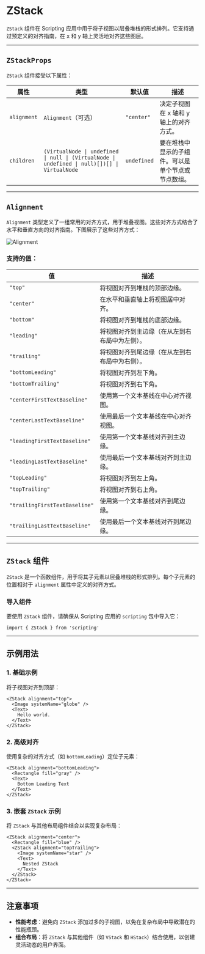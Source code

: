 # ZStack 
        
`ZStack` 组件在 Scripting 应用中用于将子视图以层叠堆栈的形式排列。它支持通过预定义的对齐指南，在 x 和 y 轴上灵活地对齐这些图层。

---

## `ZStackProps`

`ZStack` 组件接受以下属性：

| 属性            | 类型                                                                 | 默认值         | 描述                                                                                                      |
|----------------|----------------------------------------------------------------------|---------------|-----------------------------------------------------------------------------------------------------------|
| `alignment`    | `Alignment`（可选）                                                 | `"center"`    | 决定子视图在 x 轴和 y 轴上的对齐方式。                                                                      |
| `children`     | `(VirtualNode \| undefined \| null \| (VirtualNode \| undefined \| null)[])[] \| VirtualNode` | `undefined`   | 要在堆栈中显示的子组件。可以是单个节点或节点数组。                                                          |

---

## `Alignment`

`Alignment` 类型定义了一组常用的对齐方式，用于堆叠视图。这些对齐方式结合了水平和垂直方向的对齐指南。下图展示了这些对齐方式：

![Alignment](https://docs-assets.developer.apple.com/published/09693fd98ab76356519a900fd33d9e7f/Alignment-1-iOS@2x.png)

### 支持的值：

| 值                          | 描述                                                                                     |
|----------------------------|----------------------------------------------------------------------------------------|
| `"top"`                   | 将视图对齐到堆栈的顶部边缘。                                                              |
| `"center"`                | 在水平和垂直轴上将视图居中对齐。                                                           |
| `"bottom"`                | 将视图对齐到堆栈的底部边缘。                                                              |
| `"leading"`               | 将视图对齐到主边缘（在从左到右布局中为左侧）。                                             |
| `"trailing"`              | 将视图对齐到尾边缘（在从左到右布局中为右侧）。                                             |
| `"bottomLeading"`         | 将视图对齐到左下角。                                                                      |
| `"bottomTrailing"`        | 将视图对齐到右下角。                                                                      |
| `"centerFirstTextBaseline"` | 使用第一个文本基线在中心对齐视图。                                                         |
| `"centerLastTextBaseline"` | 使用最后一个文本基线在中心对齐视图。                                                         |
| `"leadingFirstTextBaseline"` | 使用第一个文本基线对齐到主边缘。                                                         |
| `"leadingLastTextBaseline"` | 使用最后一个文本基线对齐到主边缘。                                                         |
| `"topLeading"`            | 将视图对齐到左上角。                                                                      |
| `"topTrailing"`           | 将视图对齐到右上角。                                                                      |
| `"trailingFirstTextBaseline"` | 使用第一个文本基线对齐到尾边缘。                                                         |
| `"trailingLastTextBaseline"` | 使用最后一个文本基线对齐到尾边缘。                                                         |

---

## `ZStack` 组件

`ZStack` 是一个函数组件，用于将其子元素以层叠堆栈的形式排列。每个子元素的位置相对于 `alignment` 属性中定义的对齐方式。

### 导入组件

要使用 `ZStack` 组件，请确保从 Scripting 应用的 `scripting` 包中导入它：

```tsx
import { ZStack } from 'scripting'
```

---

## 示例用法

### 1. 基础示例
将子视图对齐到顶部：
```tsx
<ZStack alignment="top">
  <Image systemName="globe" />
  <Text>
    Hello world.
  </Text>
</ZStack>
```

### 2. 高级对齐
使用复杂的对齐方式（如 `bottomLeading`）定位子元素：
```tsx
<ZStack alignment="bottomLeading">
  <Rectangle fill="gray" />
  <Text>
    Bottom Leading Text
  </Text>
</ZStack>
```

### 3. 嵌套 `ZStack` 示例
将 `ZStack` 与其他布局组件结合以实现复杂布局：
```tsx
<ZStack alignment="center">
  <Rectangle fill="blue" />
  <ZStack alignment="topTrailing">
    <Image systemName="star" />
    <Text>
      Nested ZStack
    </Text>
  </ZStack>
</ZStack>
```

---

## 注意事项

- **性能考虑**：避免向 `ZStack` 添加过多的子视图，以免在复杂布局中导致潜在的性能瓶颈。
- **组合布局**：将 `ZStack` 与其他组件（如 `VStack` 和 `HStack`）结合使用，以创建灵活动态的用户界面。